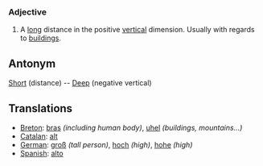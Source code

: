 === Adjective ===
#A [[long]] distance in the positive [[vertical]] dimension.  Usually with regards to [[building]]s.

== Antonym ==
[[Short]] (distance) -- [[Deep]] (negative vertical)

== Translations ==
*[[Breton]]: [[bras]] ''(including human body)'', [[uhel]] ''(buildings, mountains...)''
*[[Catalan]]: [[alt]]
*[[German]]: [[groß]] ''(tall person)'', [[hoch]] ''(high)'', [[hohe]] ''(high)''
*[[Spanish]]: [[alto]]